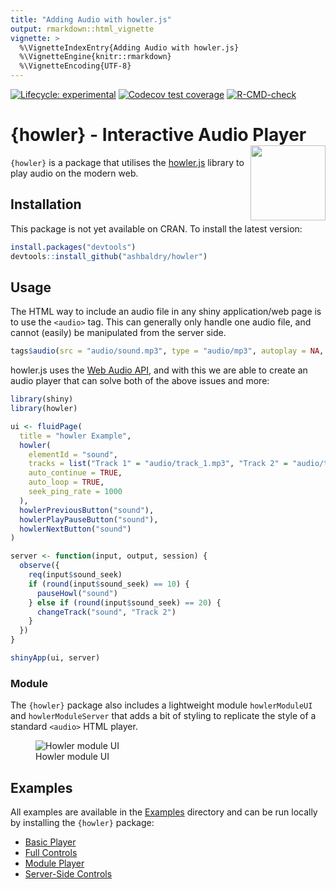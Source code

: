 ```yaml
---
title: "Adding Audio with howler.js"
output: rmarkdown::html_vignette
vignette: >
  %\VignetteIndexEntry{Adding Audio with howler.js}
  %\VignetteEngine{knitr::rmarkdown}
  %\VignetteEncoding{UTF-8}
---
```


<!-- badges: start -->
[![Lifecycle: experimental](https://img.shields.io/badge/lifecycle-experimental-orange.svg)](https://lifecycle.r-lib.org/articles/stages.html#experimental)
[![Codecov test coverage](https://codecov.io/gh/ashbaldry/howler/branch/main/graph/badge.svg)](https://app.codecov.io/gh/ashbaldry/howler?branch=main)
[![R-CMD-check](https://github.com/ashbaldry/howler/workflows/R-CMD-check/badge.svg)](https://github.com/ashbaldry/howler/actions)
<!-- badges: end -->

# {howler}  - Interactive Audio Player <img src="https://raw.githubusercontent.com/ashbaldry/howler/master/man/figures/logo.png" align="right" width="120"/>

`{howler}` is a package that utilises the [howler.js](https://github.com/goldfire/howler.js) library to play audio on the modern web. 

## Installation

This package is not yet available on CRAN. To install the latest version: 

```r
install.packages("devtools")
devtools::install_github("ashbaldry/howler")
```

## Usage

The HTML way to include an audio file in any shiny application/web page is to use the `<audio>` tag. This can generally only handle one audio file, and cannot (easily) be manipulated from the server side. 

```r
tags$audio(src = "audio/sound.mp3", type = "audio/mp3", autoplay = NA, controls = NA)
```

howler.js uses the [Web Audio API](https://webaudio.github.io/web-audio-api/), and with this we are able to create an audio player that can solve both of the above issues and more:

```r
library(shiny)
library(howler)

ui <- fluidPage(
  title = "howler Example",
  howler(
    elementId = "sound", 
    tracks = list("Track 1" = "audio/track_1.mp3", "Track 2" = "audio/track_2.mp3"),
    auto_continue = TRUE,
    auto_loop = TRUE,
    seek_ping_rate = 1000
  ),
  howlerPreviousButton("sound"),
  howlerPlayPauseButton("sound"),
  howlerNextButton("sound")
)

server <- function(input, output, session) {
  observe({
    req(input$sound_seek)
    if (round(input$sound_seek) == 10) {
      pauseHowl("sound")
    } else if (round(input$sound_seek) == 20) {
      changeTrack("sound", "Track 2")
    }
  })
}

shinyApp(ui, server)
```

### Module

The `{howler}` package also includes a lightweight module `howlerModuleUI` and `howlerModuleServer` that adds a bit of styling to replicate the style of a standard `<audio>` HTML player.

![Howler module UI](../man/figures/howler_module.png)

## Examples

All examples are available in the [Examples](https://github.com/ashbaldry/howler/tree/main/inst/examples) directory and can be run locally by installing the `{howler}` package:

- [Basic Player](https://github.com/ashbaldry/howler/tree/main/inst/examples/basic)
- [Full Controls](https://github.com/ashbaldry/howler/tree/main/inst/examples/full)
- [Module Player](https://github.com/ashbaldry/howler/tree/main/inst/examples/module)
- [Server-Side Controls](https://github.com/ashbaldry/howler/tree/main/inst/examples/server)
